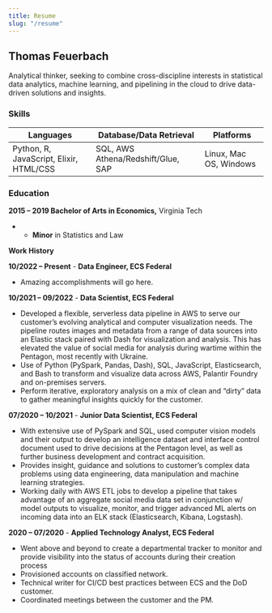 ```yaml
---
title: Resume
slug: "/resume"
---
```


## Thomas Feuerbach

Analytical thinker, seeking to combine cross-discipline interests in statistical data analytics, machine learning, and pipelining in the cloud to drive data-driven solutions and insights.

### Skills

| Languages                                     | Database/Data Retrieval            | Platforms              |
|-----------------------------------------------|------------------------------------|------------------------|
| Python, R, JavaScript, Elixir, HTML/CSS | SQL, AWS Athena/Redshift/Glue, SAP | Linux, Mac OS, Windows |


### Education

**2015 – 2019	Bachelor of Arts in Economics,** Virginia Tech

- - **Minor** in Statistics and Law

**Work History**

**10/2022 – Present**	-	**Data Engineer, ECS Federal**

-  Amazing accomplishments will go here.

**10/2021 – 09/2022** 	-	**Data Scientist, ECS Federal**

- Developed a flexible, serverless data pipeline in AWS to serve our customer’s evolving analytical and computer visualization needs. The pipeline routes images and metadata from a range of data sources into an Elastic stack paired with Dash for visualization and analysis. This has elevated the value of social media for analysis during wartime within the Pentagon, most recently with Ukraine.
- Use of Python (PySpark, Pandas, Dash), SQL, JavaScript, Elasticsearch, and Bash to transform and visualize data across AWS, Palantir Foundry and on-premises servers. 
- Perform iterative, exploratory analysis on a mix of clean and “dirty” data to gather meaningful insights quickly for the customer.


**07/2020 – 10/2021**   -	**Junior Data Scientist, ECS Federal**

- With extensive use of PySpark and SQL, used computer vision models and their output to develop an intelligence dataset and interface control document used to drive decisions at the Pentagon level, as well as further business development and contract acquisition. 
- Provides insight, guidance and solutions to customer’s complex data problems using data engineering, data manipulation and machine learning strategies.
- Working daily with AWS ETL jobs to develop a pipeline that takes advantage of an aggregate social media data set in conjunction w/ model outputs to visualize, monitor, and trigger advanced ML alerts on incoming data into an ELK stack (Elasticsearch, Kibana, Logstash). 

**2020 – 07/2020**   -  **Applied Technology Analyst, ECS Federal**

- Went above and beyond to create a departmental tracker to monitor and provide visibility into the status of accounts during their creation process
- Provisioned accounts on classified network.
- Technical writer for CI/CD best practices between ECS and the DoD customer.
- Coordinated meetings between the customer and the PM.
